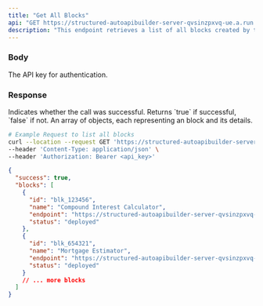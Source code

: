 ```yaml
---
title: "Get All Blocks"
api: "GET https://structured-autoapibuilder-server-qvsinzpxvq-ue.a.run.app/cli-get-user-blocks"
description: "This endpoint retrieves a list of all blocks created by the user."
---
```


### Body

<ParamField query="apiToken" type="string" optional="false">
  The API key for authentication.
</ParamField>

### Response

<ResponseField name="success" type="boolean">
  Indicates whether the call was successful. Returns `true` if successful,
  `false` if not.
</ResponseField>

<ResponseField name="blocks" type="array">
  An array of objects, each representing an block and its details.
</ResponseField>

<RequestExample>

```bash Example Request
# Example Request to list all blocks
curl --location --request GET 'https://structured-autoapibuilder-server-qvsinzpxvq-ue.a.run.app/cli-get-user-blocks' \
--header 'Content-Type: application/json' \
--header 'Authorization: Bearer <api_key>'
```

</RequestExample>

<ResponseExample>

```json Response
{
  "success": true,
  "blocks": [
    {
      "id": "blk_123456",
      "name": "Compound Interest Calculator",
      "endpoint": "https://structured-autoapibuilder-server-qvsinzpxvq-ue.a.run.app/cli-get-user-blocks/",
      "status": "deployed"
    },
    {
      "id": "blk_654321",
      "name": "Mortgage Estimator",
      "endpoint": "https://structured-autoapibuilder-server-qvsinzpxvq-ue.a.run.app/cli-get-user-blocks/",
      "status": "deployed"
    }
    // ... more blocks
  ]
}
```

</ResponseExample>
